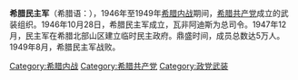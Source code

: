{{Infobox War Faction
|name=希腊民主军<br>{{lang|el|Δημοκρατικός Στρατός Ελλάδας}}
|war= [[希腊内战|希腊内战]]
|image=[[File:DSE_badge.svg|120px]]
|caption= 希腊民主军军徽。字母[[Δ|Δ]]意为{{lang|el|''Demokratia''}}, 象征民主与共和。
|active=1946年－1949年
|leaders= [[尼古拉·萨查利阿迪斯|尼古拉·萨查利阿迪斯]]（希腊共产党总书记）<br>[[马科斯·瓦非阿迪斯|马科斯·瓦非阿迪斯]]（军事领导人、临时政府主席）
|strength=
|ideology=[[共产主义|共产主义]]、[[共和主义|共和主义]]、[[马克思主义|马克思主义]]
|allies=[[民族解放阵线_(马其顿)|马其顿民族解放阵线]]、{{flag|阿尔巴尼亚社会主义人民共和国|1946|name=阿尔巴尼亚}}、{{flag|保加利亚人民共和国}}、{{flag|南斯拉夫}}
|opponents=[[希腊军队|希腊國民军]]、[[希腊宪兵|希腊宪兵]]、{{UK}}、{{USA}}
|battles=
}}'''希腊民主军'''（希腊语：{{lang|el|Δημοκρατικός Στρατός Ελλάδας}}），1946年至1949年[[希腊内战|希腊内战]]期间，[[希腊共产党|希腊共产党]]成立的武装组织。1946年10月28日，希腊民主军成立，瓦非阿迪斯为总司令。1947年12月，民主军在希腊北部山区建立临时民主政府。鼎盛时间，成员总数达5万人。1949年8月，希腊民主军战败。


[[Category:希腊内战|Category:希腊内战]]
[[Category:希腊共产党|Category:希腊共产党]]
[[Category:政党武装|Category:政党武装]]